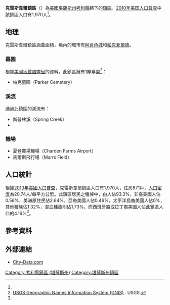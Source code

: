 {{noteTA
|G1=USState
}}
{{Infobox settlement
|official_name = 克雷斯韋爾鎮區
|native_name = Creswell Township
|settlement_type = 鎮區
|image_map = Map highlighting Creswell Township, Cowley County, Kansas.svg
|map_caption = 克雷斯韋爾鎮區在考利縣的位置
|coordinates_display = inline,title
|coordinates_region = US-KS
|subdivision_type = [[世界政區索引|國家]]
|subdivision_name = [[美国|美国]]
|subdivision_type1 = [[美國行政區劃|州]]
|subdivision_name1 = [[堪薩斯州|堪薩斯州]]
|subdivision_type2 = [[堪薩斯州行政區劃|縣]]
|subdivision_name2 = [[考利縣_(堪薩斯州)|考利縣]]
|area_total_km2 = 95.01
|area_land_km2 = 93.15
|area_water_km2 = 1.86
|area_total_sq_mi =
|area_land_sq_mi =
|area_water_sq_mi =
|area_water_percent = 1.96
|population_as_of = [[2010年美国人口普查|2010]]
|population_footnotes = <ref name="Census 2010">{{cite web| url=http://factfinder2.census.gov| title=Race, Hispanic or Latino, Age, and Housing Occupancy: 2010 Census Redistricting Data, Creswell township, Cowley County, Kansas| publisher=U.S. Census Bureau, American FactFinder 2| accessdate=2016-05-24| archive-date=2013-09-11| archive-url=https://web.archive.org/web/20130911234518/http://factfinder2.census.gov/| dead-url=no}}</ref>
|population_total = 1970
|population_density_km2 = auto
|elevation_footnotes = 
|elevation_m = 355
|elevation_ft = 1165
|latd = 37
|latm = 06
|lats = 05
|latNS = N
|longd = 97
|longm = 03
|longs = 52
|longEW = W
|postal_code_type =
|postal_code = 
|blank_name = [[聯邦資料處理標準|FIPS代碼]]
|blank_info = 20-16375
|blank1_name = [[地名信息系统|GNIS編號]] 
|blank1_info = [http://geonames.usgs.gov/pls/gnispublic/f?p=gnispq:3:::NO::P3_FID:0470065 0470065]
|website = 
|footnotes = 
}}

'''克雷斯韋爾鎮區'''（{{lang-en|'''Creswell Township'''}}）為[[美國|美國]][[堪薩斯州|堪薩斯州]][[考利縣_(堪薩斯州)|考利縣]]轄下的[[行政鎮區|鎮區]]。[[2010年美国人口普查|2010年美国人口普查]]中該鎮區人口有1,970人<ref name="Census 2010"/>。

==地理==
克雷斯韋爾鎮區涵蓋面積{{convert|95.01|km2|sqmi}}，境內的城市有[[阿肯色城_(堪薩斯州)|阿肯色城]]和[[帕克菲爾德_(堪薩斯州)|帕克菲爾德]]。

===墓園===
根據[[美國地質調查局|美國地質調查局]]的資料，此鎮區擁有1座墓園<ref>[http://geonames.usgs.gov/domestic/index.html USGS Geographic Names Information System (GNIS)] {{Wayback|url=http://geonames.usgs.gov/domestic/index.html |date=20190428150204 }}. USGS.</ref>：
*帕克墓園（Parker Cemetery）

===溪流===
通過此鎮區的溪流有：
*斯普林溪（Spring Creek）
*{{le|沃爾納特河|Walnut River}}

===機場===
*夏登農場機場（Charden Farms Airport）
*馬爾斯飛行場（Marrs Field）

==人口統計==
根據[[2010年美國人口普查|2010年美國人口普查]]，克雷斯韋爾鎮區人口有1,970人，住房871戶，[[人口密度|人口密度]]為20.74人/每平方公里。此鎮區居民之種族中，白人佔93.3%，非裔美國人佔0.56%，美洲原住民佔2.64%，亞裔美國人佔0.46%，太平洋島裔美國人佔0%，其他種族佔1.32%，混血種族則佔1.73%。而西班牙裔或拉丁裔美國人佔此鎮區人口的4.16%<ref name="Census 2010"/>。

==參考資料==
{{reflist}}

==外部連結==
*[http://www.city-data.com/township/Creswell-Cowley-KS.html City-Data.com] {{Wayback|url=http://www.city-data.com/township/Creswell-Cowley-KS.html |date=20121021212613 }}

{{考利縣 (堪薩斯州)}}

{{DEFAULTSORT:Creswell}}
[[Category:考利縣鎮區_(堪薩斯州)|Category:考利縣鎮區 (堪薩斯州)]]
[[Category:堪薩斯州鎮區|Category:堪薩斯州鎮區]]
